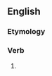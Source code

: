 ==English==

===Etymology===
{{suffix|en|accept|eth}}

===Verb===
{{head|en|verb form}}

# {{en-archaic third-person singular of|accept}}